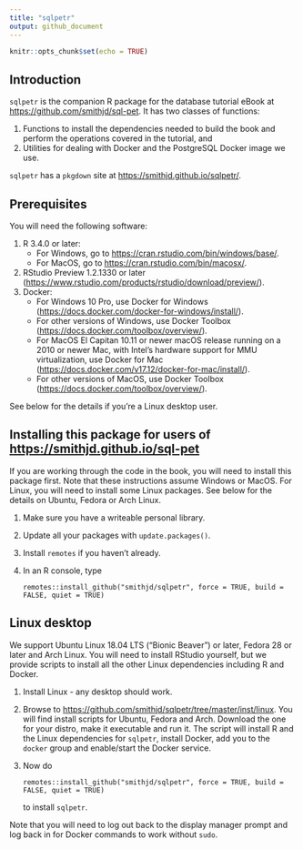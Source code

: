 ```yaml
---
title: "sqlpetr"
output: github_document
---
```


```r
knitr::opts_chunk$set(echo = TRUE)
```

## Introduction
`sqlpetr` is the companion R package for the database tutorial eBook at <https://github.com/smithjd/sql-pet>. It has two classes of functions:

1. Functions to install the dependencies needed to build the book and perform the operations covered in the tutorial, and
2. Utilities for dealing with Docker and the PostgreSQL Docker image we use.

`sqlpetr` has a `pkgdown` site at <https://smithjd.github.io/sqlpetr/>.

## Prerequisites
You will need the following software:

1. R 3.4.0 or later:
    * For Windows, go to <https://cran.rstudio.com/bin/windows/base/>.
    * For MacOS, go to <https://cran.rstudio.com/bin/macosx/>.
2. RStudio Preview 1.2.1330 or later (<https://www.rstudio.com/products/rstudio/download/preview/>).
3. Docker:
    * For Windows 10 Pro, use Docker for Windows (<https://docs.docker.com/docker-for-windows/install/>).
    * For other versions of Windows, use Docker Toolbox (<https://docs.docker.com/toolbox/overview/>).
    * For MacOS El Capitan 10.11 or newer macOS release running on a 2010 or newer Mac, with Intel’s hardware support for MMU virtualization, use Docker for Mac (<https://docs.docker.com/v17.12/docker-for-mac/install/>).
    * For other versions of MacOS, use Docker Toolbox (<https://docs.docker.com/toolbox/overview/>).

See below for the details if you're a Linux desktop user.

## Installing this package for users of <https://smithjd.github.io/sql-pet>
If you are working through the code in the book, you will need to install this package first. Note that these instructions assume Windows or MacOS. For Linux, you will need to install some Linux packages. See below for the details on Ubuntu, Fedora or Arch Linux.

1. Make sure you have a writeable personal library.
2. Update all your packages with `update.packages()`.
3. Install `remotes` if you haven't already. 
4. In an R console, type

    ```
    remotes::install_github("smithjd/sqlpetr", force = TRUE, build = FALSE, quiet = TRUE)
    ```

## Linux desktop
We support Ubuntu Linux 18.04 LTS ("Bionic Beaver") or later, Fedora 28 or later and Arch Linux. You will need to install RStudio yourself, but we provide scripts to install all the other Linux dependencies including R and Docker.

1. Install Linux - any desktop should work.
2. Browse to <https://github.com/smithjd/sqlpetr/tree/master/inst/linux>. You will find install scripts for Ubuntu, Fedora and Arch. Download the one for your distro, make it executable and run it. The script will install R and the Linux dependencies for `sqlpetr`, install Docker, add you to the `docker` group and enable/start the Docker service.
3. Now do

    ```
    remotes::install_github("smithjd/sqlpetr", force = TRUE, build = FALSE, quiet = TRUE)
    ```
    
    to install `sqlpetr`.
    
Note that you will need to log out back to the display manager prompt and log back in for Docker commands to work without `sudo`.
